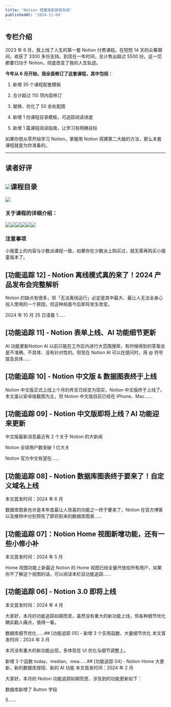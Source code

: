 ```yaml
---
title: 'Notion 搭建高能效率系统'
publishedAt: '2024-11-04'
---
```


## 专栏介绍

2023 年 6 月，我上线了人生的第一套 Notion 付费课程。在短短 14 天的众筹期间，收获了 3300 多份支持。到现在一年时间，总计售出超过 5500 份。这一切都要归功于 Notion，彻底改变了我的人生轨迹。

**今年从 6 月开始，我全面修订了这套课程，其中包括：**

1. 新增 35 个课程配套模板

2. 合计超过 110 项内容修订

3. 替换、优化了 50 余处配图

4. 新增 1 份课程目录模板，可追踪阅读进度

5. 新增 1 篇课程阅读指南，让学习有明确目标

如果你想从零开始学习 Notion，掌握用 Notion 搭建第二大脑的方法，那么本套课程就是为你准备的。


---

读者好评
----

![](https://static.xiaobot.net/file/2024-09-22/71051/68e72e4d75d9fa1bea81b699bf0cfa64.png)课程目录
----

![](https://static.xiaobot.net/file/2024-07-31/71051/fb8078eda2c677fb4747a15d31720855.png)

### 关于课程的详细介绍：

![](https://static.xiaobot.net/file/2024-07-05/71051/55eef9eede0802dd9bed528dcc0aad86.png)![](https://static.xiaobot.net/file/2024-07-05/71051/775e3301dd3c699a4c34244aba6364d9.png)![](https://static.xiaobot.net/file/2024-07-05/71051/07024c9de6242b544fab739b60c1779a.png)![](https://static.xiaobot.net/file/2024-07-05/71051/6e7198df5f6a5954d265fbf2ed86f70b.png)![](https://static.xiaobot.net/file/2024-07-05/71051/b36b30347fc0c523e858daf333b41c6c.png)![](https://static.xiaobot.net/file/2024-07-05/71051/23b94695755922d9d4603554ee062f95.png)

### 注意事项

小报童上的内容与少数派课程一致，如果你在少数派上购买过，就无需再购买小报童版本了。


## [功能追踪 12] - Notion 离线模式真的来了！2024 产品发布会完整解析
Notion 的缺点有很多，但「无法离线运行」必定是其中最大、最让人无法全身心投入使用的一个原因，但这种局面今后即将发生改变。

2024 年 10 月 25 日凌晨 1......

## [功能追踪 11] - Notion 表单上线、AI 功能细节更新
AI 功能更新Notion AI 以前只能在工作区内进行大范围搜索，有时候得到的答案会是不准确、不具体、没有针对性的。但现在 Notion AI 可以在提问时，用 @ 符号提及具体......

## [功能追踪 10] -  Notion 中文版 &amp; 数据图表终于上线
Notion 中文版正式上线上个月的传言已经变为现实，Notion 中文版终于上线了。本文虽以安卓版截图为主，但 Notion 中文版目前已经在 iPhone、Mac......

## [功能追踪 09] - Notion 中文版即将上线？AI 功能迎来更新
中文版最新消息最近有 2 个关于 Notion 的大新闻

Notion 全球用户数突破 1 亿大关

Notion 官方中文有望在......

## [功能追踪 08] - Notion 数据库图表终于要来了！自定义域名上线
本文首发时间：2024 年 6 月

数据库图表也许是本年度最让人惊喜的功能之一终于要来了，Notion 在官方博客以及推特中分别预告了即将到来的数据库图表......

## [功能追踪 07]：Notion Home 视图新增功能，还有一些小修小补
本文首发时间：2024 年 5 月

Home 视图功能上新最近 Notion 的 Home 视图已经全量开放给所有用户，如果你不了解这个视图的话，可以阅读本栏目功能追踪......

## [功能追踪 06] - Notion 3.0 即将上线
本文首发时间：2024 年 4 月

大家好，本月的功能追踪如期而至，虽然没有重大的新功能上线，但各种细节优化确实戳人痛点，值得一看。

数据库细节优化......## [功能追踪 05] - 新增 3 个实用函数、大量细节优化
本文首发时间：2024 年 3 月

本月没有重大的新功能出现，多体现在 UI 优化与细节调整上。

新增 3 个函数 today、median、mea......## [功能追踪 04] - Notion Home 大更新，新的数据库按钮、新的 AI 功能
本文首发时间：2024 年 2 月

大家好，本月的 Notion 功能追踪如期而至，涉及到的功能更新如下：

数据库新增了 Button 字段

S......